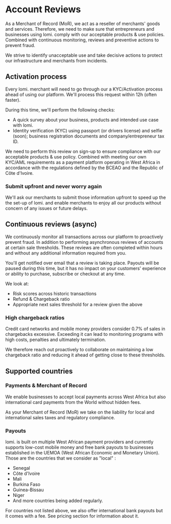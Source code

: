 # **Account Reviews**

As a Merchant of Record (MoR), we act as a reseller of merchants' goods and services. Therefore, we need to make sure that entrepreneurs and businesses using lomi. comply with our acceptable products & use policies. Combined with continuous monitoring, reviews and preventive actions to prevent fraud.

We strive to identify unacceptable use and take decisive actions to protect our infrastructure and merchants from incidents.

## **Activation process**

Every lomi. merchant will need to go through our a KYC/Activation process ahead of using our platform. We'll process this request within 12h (often faster). 

During this time, we'll perform the following checks:

- A quick survey about your business, products and intended use case with lomi.
- Identity verification (KYC) using passport (or drivers license) and selfie (soon); business registration documents and company/entrepreneur tax ID.

We need to perform this review on sign-up to ensure compliance with our acceptable products & use policy. Combined with meeting our own KYC/AML requirements as a payment platform operating in West Africa in accordance with the regulations defined by the BCEAO and the Republic of Côte d'Ivoire.

### Submit upfront and never worry again

We'll ask our merchants to submit those information upfront to speed up the the set-up of lomi. and enable merchants to enjoy all our products without concern of any issues or future delays.

## **Continuous reviews** (async)

We continuously monitor all transactions across our platform to proactively prevent fraud. In addition to performing asynchronous reviews of accounts at certain sale thresholds. These reviews are often completed within hours and without any additional information required from you.

You'll get notified over email that a review is taking place. Payouts will be paused during this time, but it has no impact on your customers' experience or ability to purchase, subscribe or checkout at any time.

We look at:
- Risk scores across historic transactions
- Refund & Chargeback ratio
- Appropriate next sales threshold for a review given the above

### **High chargeback ratios**

Credit card networks and mobile money providers consider 0.7% of sales in chargebacks excessive. Exceeding it can lead to monitoring programs with high costs, penalties and ultimately termination.

We therefore reach out proactively to collaborate on maintaining a low chargeback ratio and reducing it ahead of getting close to these thresholds.

## **Supported countries**

### **Payments & Merchant of Record**

We enable businesses to accept local payments across West Africa but also international card payments from the World without hidden fees.

As your Merchant of Record (MoR) we take on the liability for local and international sales taxes and regulatory compliance.

### **Payouts**

lomi. is built on multiple West African payment providers and currently supports low-cost mobile money and free bank payouts to businesses established in the UEMOA (West African Economic and Monetary Union). Those are the countries that we consider as "local" :

- Senegal
- Côte d'Ivoire
- Mali
- Burkina Faso
- Guinea-Bissau
- Niger
- And more countries being added regularly.

For countries not listed above, we also offer international bank payouts but it comes with a fee. See pricing section for information about it.